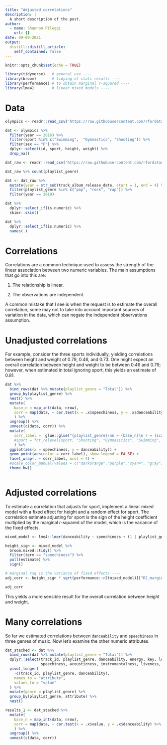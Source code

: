 ```yaml
---
title: "Adjusted correlations"
description: |
  A short description of the post.
author:
  - name: Shannon Pileggi
    url: {}
date: 09-09-2021
output:
  distill::distill_article:
    self_contained: false
---
```



```r
knitr::opts_chunk$set(echo = TRUE)
```

```r
library(tidyverse)   # general use ----
library(broom)       # tidying of stats results ----
library(performance) # to obtain marginal r-squared ----
library(lme4)        # linear mixed models ----   
```

# Data

```r
olympics <- readr::read_csv('https://raw.githubusercontent.com/rfordatascience/tidytuesday/master/data/2021/2021-07-27/olympics.csv')
```

```r
dat <- olympics %>% 
  filter(year == 2016) %>% 
  filter(sport %in% c("Swimming",  "Gymnastics", "Shooting")) %>% 
  filter(sex == "F") %>% 
  dplyr::select(id, sport, height, weight) %>% 
  drop_na()
```

```r
dat_raw <- readr::read_csv('https://raw.githubusercontent.com/rfordatascience/tidytuesday/master/data/2020/2020-01-21/spotify_songs.csv')
```

```r
dat_raw %>% count(playlist_genre)
```

```r
dat <- dat_raw %>% 
  mutate(year = str_sub(track_album_release_date, start = 1, end = 4) %>% as.numeric) %>% 
  filter(playlist_genre %in% c("pop", "rock", "rap")) %>%
  filter(year == 2019)
```


```r
dat %>% 
  dplyr::select_if(is.numeric) %>% 
  skimr::skim()
```

```r
dat %>% 
  dplyr::select_if(is.numeric) %>% 
  names(.)
```






# Correlations

Correlations are a common technique used to assess the strength of the linear
association between two numeric variables. The main assumptions that go into this are:

1. The relationship is linear.

2. The observations are independent.

A common mistake that I see is when the request is to estimate the overall correlation, some 
may not to take into account important sources of variation in the data, which can negate
the independent observations assumption.


# Unadjusted correlations


For example, consider the three sports individually, yielding correlations between 
height and weight of 0.79, 0.46, and 0.73. One might expect an overall correlation 
between height and weight to be between 0.46 and 0.79; however, when estimated
in total ignoring sport, this yields an estimate of 0.81.

```r
dat %>% 
  bind_rows(dat %>% mutate(playlist_genre = "Total")) %>% 
  group_by(playlist_genre) %>% 
  nest() %>% 
  mutate(
    base_n = map_int(data, nrow),
    corr = map(data, ~ cor.test(x = .x$speechiness, y = .x$danceability) %>% broom::tidy())
    ) %>% 
  ungroup() %>% 
  unnest(c(data, corr)) %>% 
  mutate(
    corr_label =  glue::glue("{playlist_genre}\nn = {base_n}\n r = {scales::number(estimate, 0.01)}")
    #sport = fct_relevel(sport, "Shooting", "Gymnasitics", "Swimming", "Total")
    ) %>% 
  ggplot(aes(x = speechiness, y = danceability)) +
  geom_point(aes(color = corr_label), show.legend = FALSE) +
  facet_wrap(. ~ corr_label, ncol = 4) +
  #scale_color_manual(values = c("darkorange","purple","cyan4", "gray")) + 
  theme_bw()
  
```

# Adjusted correlations

To estimate a correlation that adjusts for sport, implement a linear mixed model
with a fixed effect for height and a random effect for sport. The correlation
estimate adjusting for sport is the sign of the height coefficient multiplied by the
marginal r-squared of the model, which is the variance of the fixed effects.

```r
mixed_model <- lme4::lmer(danceability ~ speechiness + (1 | playlist_genre), dat)

height_sign <- mixed_model %>% 
  broom.mixed::tidy() %>% 
  filter(term == "speechiness") %>% 
  pull(estimate) %>% 
  sign()

# marginal rsq is the variance of fixed effects ----
adj_corr <- height_sign * sqrt(performance::r2(mixed_model)[["R2_marginal"]])

adj_corr
```

This yields a more sensible result for the overall correlation between height and weight.

# Many correlations

So far we estimated correlations between `danceability` and `speechiness` in three genres of music. 
Now let's examine the other numeric attributes.

```r
dat_stacked <- dat %>% 
  bind_rows(dat %>% mutate(playlist_genre = "Total")) %>% 
  dplyr::select(track_id, playlist_genre, danceability, energy, key, loudness, 
                speechiness, acousticness, instrumentalness, liveness, valence, tempo) %>% 
  pivot_longer(
    -c(track_id, playlist_genre, danceability),
    names_to = "attribute",
    values_to = "value"
  ) %>% 
  mutate(genre = playlist_genre) %>% 
  group_by(playlist_genre, attribute) %>% 
  nest()
```

```r
results_1 <- dat_stacked %>% 
  mutate(
    base_n = map_int(data, nrow),
    corr = map(data, ~ cor.test(x = .x$value, y = .x$danceability) %>% broom::tidy())
    ) %>% 
  ungroup() %>% 
  unnest(c(data, corr)) 
```

